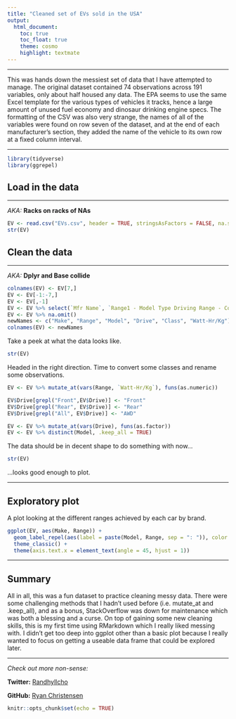 ```yaml
---
title: "Cleaned set of EVs sold in the USA"
output: 
  html_document:
    toc: true
    toc_float: true
    theme: cosmo
    highlight: textmate
---
```

****

This was hands down the messiest set of data that I have attempted to manage. The original dataset contained 74 observations across 191  variables, only about half housed any data. The EPA seems to use the same Excel template for the various types of vehicles it tracks, hence a large amount of unused fuel economy and dinosaur drinking engine specs. The formatting of the CSV was also very strange, the names of all of the variables were found on row seven of the dataset, and at the end of each manufacturer's section, they added the name of the vehicle to its own row at a fixed column interval. 

****
```r
library(tidyverse)
library(ggrepel)
```
## Load in the data
****
*AKA:* **Racks on racks of NAs**  

```r
EV <- read.csv("EVs.csv", header = TRUE, stringsAsFactors = FALSE, na.strings = c("", "NA"))
str(EV)
```
## Clean the data
****  
*AKA:* **Dplyr and Base collide**  

```r
colnames(EV) <- EV[7,]
EV <- EV[-1:-7,]
EV <- EV[,-1]
EV <- EV %>% select(`Mfr Name`, `Range1 - Model Type Driving Range - Conventional Fuel`, Carline, `Drive Desc`, `Carline Class Desc`, `Batt Specific Energy (Watt-hr/kg)`) 
EV <- EV %>% na.omit() 
newNames <- c("Make", "Range", "Model", "Drive", "Class", "Watt-Hr/Kg")
colnames(EV) <- newNames
```
Take a peek at what the data looks like. 
```r
str(EV)
```
Headed in the right direction. Time to convert some classes and rename some observations.
```r
EV <- EV %>% mutate_at(vars(Range, `Watt-Hr/Kg`), funs(as.numeric))

EV$Drive[grepl("Front",EV$Drive)] <- "Front"
EV$Drive[grepl("Rear", EV$Drive)] <- "Rear"
EV$Drive[grepl("All", EV$Drive)] <- "AWD"

EV <- EV %>% mutate_at(vars(Drive), funs(as.factor))
EV <- EV %>% distinct(Model, .keep_all = TRUE)
```


The data should be in decent shape to do something with now...
```r
str(EV)
```
...looks good enough to plot. 


****  
## Exploratory plot  
A plot looking at the different ranges achieved by each car by brand. 

```r
ggplot(EV, aes(Make, Range)) +
  geom_label_repel(aes(label = paste(Model, Range, sep = ": ")), color = "dodgerblue", size = 2) +
  theme_classic() +
  theme(axis.text.x = element_text(angle = 45, hjust = 1))
```

****
## Summary  

All in all, this was a fun dataset to practice cleaning messy data. There were some challenging methods that I hadn't used before (i.e. mutate_at and .keep_all), and as a bonus, StackOverflow was down for maintenance which was both a blessing and a curse. On top of gaining some new cleaning skills, this is my first time using RMarkdown which I really liked messing with. I didn't get too deep into ggplot other than a basic plot because I really wanted to focus on getting a useable data frame that could be explored later.  

****  
*Check out more non-sense:*    

**Twitter:** [Randhyllcho](https://twitter.com/Randhyllcho)  

**GitHub:** [Ryan Christensen](https://github.com/randhyllcho)


```r
knitr::opts_chunk$set(echo = TRUE)
```


